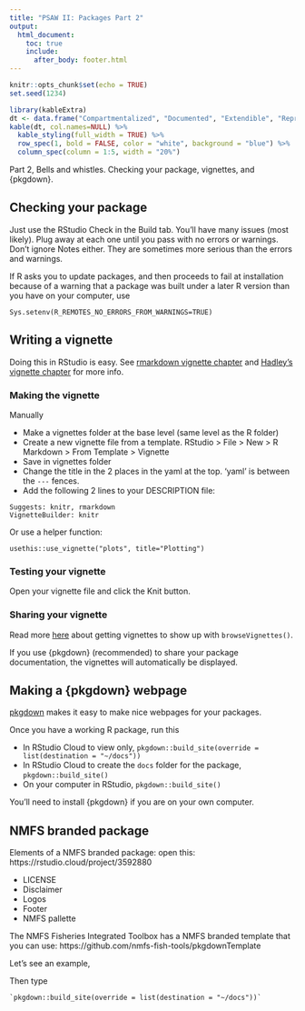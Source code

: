 ```yaml
---
title: "PSAW II: Packages Part 2"
output:
  html_document:
    toc: true
    include:
      after_body: footer.html
---
```


```r
knitr::opts_chunk$set(echo = TRUE)
set.seed(1234)
```

```r
library(kableExtra)
dt <- data.frame("Compartmentalized", "Documented", "Extendible", "Reproducible", "Robust")
kable(dt, col.names=NULL) %>%
  kable_styling(full_width = TRUE) %>%
  row_spec(1, bold = FALSE, color = "white", background = "blue") %>%
  column_spec(column = 1:5, width = "20%")
```

Part 2, Bells and whistles. Checking your package, vignettes, and {pkgdown}. 

## Checking your package

Just use the RStudio Check in the Build tab. You'll have many issues (most likely). Plug away at each one until you pass with no errors or warnings. Don't ignore Notes either. They are sometimes more serious than the errors and warnings.

If R asks you to update packages, and then proceeds to fail at installation because of a warning that a package was built under a later R version than you have on your computer, use
```
Sys.setenv(R_REMOTES_NO_ERRORS_FROM_WARNINGS=TRUE)
```


## Writing a vignette

Doing this in RStudio is easy. See [rmarkdown vignette chapter](https://bookdown.org/yihui/rmarkdown-cookbook/package-vignette.html) and [Hadley's vignette chapter](http://r-pkgs.had.co.nz/vignettes.html) for more info.

### Making the vignette

Manually

* Make a vignettes folder at the base level (same level as the R folder)
* Create a new vignette file from a template. RStudio > File > New > R Markdown > From Template > Vignette
* Save in vignettes folder
* Change the title in the 2 places in the yaml at the top. 'yaml' is between the `---` fences.
* Add the following 2 lines to your DESCRIPTION file:

```
Suggests: knitr, rmarkdown
VignetteBuilder: knitr
```

Or use a helper function:

```
usethis::use_vignette("plots", title="Plotting")
```

### Testing your vignette

Open your vignette file and click the Knit button.

### Sharing your vignette

Read more [here](https://rverse-tutorials.github.io/RWorkflow-NWFSC-2020/week6-more-packages.html#Writing_a_vignette) about getting vignettes to show up with `browseVignettes()`.

If you use {pkgdown} (recommended) to share your package documentation, the vignettes will automatically be displayed.


## Making a {pkgdown} webpage

[pkgdown](https://pkgdown.r-lib.org/articles/pkgdown.html) makes it easy to make nice webpages for your packages.

Once you have a working R package, run this

* In RStudio Cloud to view only, `pkgdown::build_site(override = list(destination = "~/docs"))`
* In RStudio Cloud to create the `docs` folder for the package, `pkgdown::build_site()`
* On your computer in RStudio, `pkgdown::build_site()`

You'll need to install {pkgdown} if you are on your own computer.

## NMFS branded package

Elements of a NMFS branded package: open this: https://rstudio.cloud/project/3592880

* LICENSE
* Disclaimer
* Logos
* Footer
* NMFS pallette

The NMFS Fisheries Integrated Toolbox has a NMFS branded template that you can use:
https://github.com/nmfs-fish-tools/pkgdownTemplate

Let's see an example, 

Then type
```
`pkgdown::build_site(override = list(destination = "~/docs"))`
```








    
    




